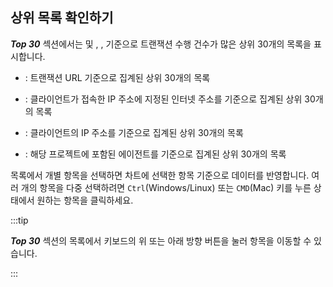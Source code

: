 ## 상위 목록 확인하기

***Top 30*** 섹션에서는 <Cmdname sid="transaction" className="uitext" /> 및 <Cmdname sid="domain" className="uitext" />, <Cmdname sid="ip" className="uitext" />, <Cmdname sid="agent" className="uitext" /> 기준으로 트랜잭션 수행 건수가 많은 상위 30개의 목록을 표시합니다. 

* <Cmdname sid="transaction" className="uitext" />: 트랜잭션 URL 기준으로 집계된 상위 30개의 목록

* <Cmdname sid="domain" className="uitext" />: 클라이언트가 접속한 IP 주소에 지정된 인터넷 주소를 기준으로 집계된 상위 30개의 목록

* <Cmdname sid="ip" className="uitext" />: 클라이언트의 IP 주소를 기준으로 집계된 상위 30개의 목록

* <Cmdname sid="agent" className="uitext" />: 해당 프로젝트에 포함된 에이전트를 기준으로 집계된 상위 30개의 목록

목록에서 개별 항목을 선택하면 <Cmdname sid="transaction_map" /> 차트에 선택한 항목 기준으로 데이터를 반영합니다. 여러 개의 항목을 다중 선택하려면 `Ctrl`(Windows/Linux) 또는 `CMD`(Mac) 키를 누른 상태에서 원하는 항목을 클릭하세요.

:::tip

***Top 30*** 섹션의 목록에서 키보드의 위 또는 아래 방향 버튼을 눌러 항목을 이동할 수 있습니다.

:::